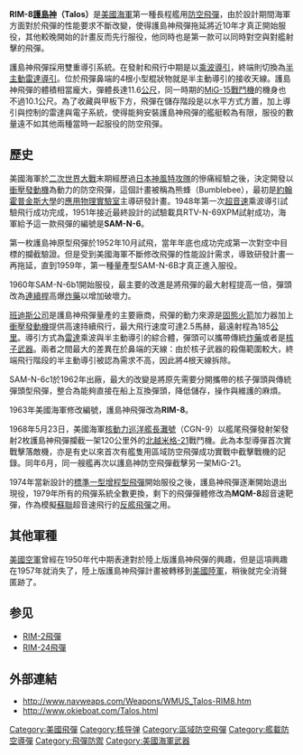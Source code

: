 {{noteTA
|1=zh-hans:黄铜骑士; zh-tw:護島神;
}}
{{Infobox Weapon
|is_missile=yes
|name=RIM-8 護島神
|image=File:RIM-8 Talos Test Firing.jpg
|image_size=300px
|caption=于白沙导弹靶场测试发射的護島神导弹
|origin={{USA}}
|type=远程[[地对空导弹|舰对空导弹]]
|used_by=[[美国海军|美国海军]]
|manufacturer=
|unit_cost=
|propellant=
|production_date=
|service=1980年退役
|engine=冲压发动机，固体燃料火箭助推器
|engine_power=
|weight=3,538千克（7,800磅）
|length=11.58米（456英寸）
|height=
|diameter=71.12厘米（28英寸）
|wingspan=2.8米（110英寸）
|speed=2.5马赫
|vehicle_range=185公里，RIM-8A: 92公里
|ceiling=24,400米（80,000英尺）
|altitude=
|filling=136公斤，常规装药或[[W30核弹头|W30核弹头]]（当量2-5千吨）
|guidance=乘波制导； 半主动雷达制导（非核弹头型号）
|detonation=
|launch_platform=水面舰船
}}
'''RIM-8[[塔羅斯|護島神]]（Talos）'''是[[美國海軍|美國海軍]]第一種長程艦用[[防空飛彈|防空飛彈]]，由於設計期間海軍方面對於飛彈的性能要求不斷改變，使得護島神飛彈拖延將近10年才真正開始服役，其他較晚開始的計畫反而先行服役，他同時也是第一款可以同時對空與對艦射擊的飛彈。

護島神飛彈採用雙重導引系統。在發射和飛行中期是以[[乘波導引|乘波導引]]，終端則切換為[[半主動雷達導引|半主動雷達導引]]。位於飛彈鼻端的4根小型棍狀物就是半主動導引的接收天線。護島神飛彈的體積相當龐大，彈體長達11.6[[公尺|公尺]]，同一時期的[[MiG-15戰鬥機|MiG-15戰鬥機]]的機身也不過10.1公尺。為了收藏與甲板下方，飛彈在儲存階段是以水平方式方置，加上導引與控制的雷達與電子系統，使得能夠安裝護島神飛彈的艦艇較為有限，服役的數量遠不如其他兩種當時一起服役的防空飛彈。

==歷史==
美國海軍於[[二次世界大戰|二次世界大戰]]末期經歷過[[日本|日本]][[神風特攻隊|神風特攻隊]]的慘痛經驗之後，決定開發以[[衝壓發動機|衝壓發動機]]為動力的防空飛彈，這個計畫被稱為熊蜂（Bumblebee），最初是[[約翰霍普金斯大學|約翰霍普金斯大學]]的[[應用物理實驗室|應用物理實驗室]]主導研發計畫。1948年第一次[[超音速|超音速]]乘波導引試驗飛行成功完成，1951年接近最終設計的試驗載具RTV-N-69XPM試射成功，海軍給予這一款飛彈的編號是'''SAM-N-6'''。

第一枚護島神原型飛彈於1952年10月試飛，當年年底也成功完成第一次對空中目標的攔截驗證。但是受到美國海軍不斷修改飛彈的性能設計需求，導致研發計畫一再拖延，直到1959年，第一種量產型SAM-N-6B才真正進入服役。

1960年SAM-N-6b1開始服役，最主要的改進是將飛彈的最大射程提高一倍，彈頭改為[[連續桿|連續桿]]高爆[[炸藥|炸藥]]以增加破壞力。

[[班迪斯公司|班迪斯公司]]是護島神飛彈量產的主要廠商，飛彈的動力來源是[[固態火箭|固態火箭]]加力器加上[[衝壓發動機|衝壓發動機]]提供高速持續飛行，最大飛行速度可達2.5馬赫，最遠射程為185[[公里|公里]]。導引方式為[[雷達|雷達]]乘波與半主動導引的綜合體，彈頭可以攜帶傳統[[炸藥|炸藥]]或者是[[核子武器|核子武器]]。兩者之間最大的差異在於鼻端的天線：由於核子武器的殺傷範圍較大，終端飛行階段的半主動導引被認為需求不高，因此將4根天線拆除。

SAM-N-6c1於1962年出廠，最大的改變是將原先需要分開攜帶的核子彈頭與傳統彈頭型飛彈，整合為能夠直接在船上互換彈頭，降低儲存，操作與維護的麻煩。

1963年美國海軍修改編號，護島神飛彈改為'''RIM-8'''。

1968年5月23日，美國海軍[[核動力|核動力]][[巡洋艦|巡洋艦]][[長灘號|長灘號]]（CGN-9）以艦尾飛彈發射架發射2枚護島神飛彈攔截一架120公里外的[[北越|北越]][[米格-21|米格-21]]戰鬥機。此為本型導彈首次實戰擊落敵機，亦是有史以來首次有艦隻用區域防空飛彈成功實戰中截擊戰機的記錄。同年6月，同一艘艦再次以護島神防空飛彈截擊另一架MiG-21。

1974年當新設計的[[RIM-67飛彈|標準一型增程型飛彈]]開始服役之後，護島神飛彈逐漸開始退出現役，1979年所有的飛彈系統全數更換，剩下的飛彈彈體修改為'''MQM-8'''超音速靶彈，作為模擬[[蘇聯|蘇聯]]超音速飛行的[[反艦飛彈|反艦飛彈]]之用。

==其他軍種==
[[美國空軍|美國空軍]]曾經在1950年代中期表達對於陸上版護島神飛彈的興趣，但是這項興趣在1957年就消失了，陸上版護島神飛彈計畫被轉移到[[美國陸軍|美國陸軍]]，稍後就完全消聲匿跡了。

==参见==
*[[RIM-2飛彈|RIM-2飛彈]]
*[[RIM-24飛彈|RIM-24飛彈]]

==外部連結==
*[http://www.navweaps.com/Weapons/WMUS_Talos-RIM8.htm http://www.navweaps.com/Weapons/WMUS_Talos-RIM8.htm]{{Wayback|url=http://www.navweaps.com/Weapons/WMUS_Talos-RIM8.htm |date=20101126014448 }}
*[http://www.okieboat.com/Talos.html http://www.okieboat.com/Talos.html]{{Wayback|url=http://www.okieboat.com/Talos.html |date=20101011102059 }}

{{US missiles}}

[[Category:美國飛彈|Category:美國飛彈]]
[[Category:核导弹|Category:核导弹]]
[[Category:區域防空飛彈|Category:區域防空飛彈]]
[[Category:艦載防空導彈|Category:艦載防空導彈]]
[[Category:飛彈防禦|Category:飛彈防禦]]
[[Category:美國海軍武器|Category:美國海軍武器]]